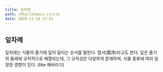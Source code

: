 ```yaml
---
title: 잎차례
path: /Phyllotaxis-circle
date: 2020-11-19 17:51
---
```


## 잎차례

잎차례는 식물의 줄기에 잎이 달리는 순서를 말한다.
엽서(葉序)라고도 한다. 잎은 줄기의 둘레에 규칙적으로 배열되는데,
그 규칙성은 다양하게 존재하며, 식물 종류에 따라 일정한 경향이 있다.
(like 해바라기)


<P59 />
